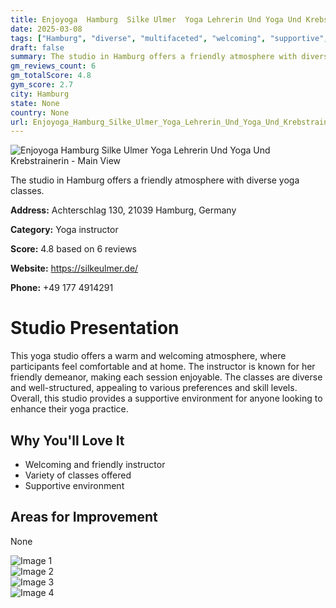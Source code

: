 ```yaml
---
title: Enjoyoga  Hamburg  Silke Ulmer  Yoga Lehrerin Und Yoga Und Krebstrainerin
date: 2025-03-08
tags: ["Hamburg", "diverse", "multifaceted", "welcoming", "supportive", "Hamburg"]  
draft: false
summary: The studio in Hamburg offers a friendly atmosphere with diverse yoga classes.
gm_reviews_count: 6
gm_totalScore: 4.8
gym_score: 2.7
city: Hamburg
state: None
country: None
url: Enjoyoga_Hamburg_Silke_Ulmer_Yoga_Lehrerin_Und_Yoga_Und_Krebstrainerin
---
```


<div className="aspect-[16/9] relative my-8">
  <img 
    src="https://lh5.googleusercontent.com/p/AF1QipN_kHXKbGXN0fWEZ4Mn53PcK54HgM444P9L7P-7=w1920-h1080-k-no"
    alt="Enjoyoga  Hamburg  Silke Ulmer  Yoga Lehrerin Und Yoga Und Krebstrainerin - Main View"
    className="object-cover absolute inset-0 w-full h-full rounded-lg"
  />
</div>

The studio in Hamburg offers a friendly atmosphere with diverse yoga classes.

**Address:** Achterschlag 130, 21039 Hamburg, Germany

**Category:** Yoga instructor

**Score:** 4.8 based on 6 reviews

**Website:** https://silkeulmer.de/

**Phone:** +49 177 4914291

# Studio Presentation

This yoga studio offers a warm and welcoming atmosphere, where participants feel comfortable and at home. The instructor is known for her friendly demeanor, making each session enjoyable. The classes are diverse and well-structured, appealing to various preferences and skill levels. Overall, this studio provides a supportive environment for anyone looking to enhance their yoga practice.

## Why You'll Love It

- Welcoming and friendly instructor
- Variety of classes offered
- Supportive environment

## Areas for Improvement

None

<div className="grid grid-cols-1 xl:grid-cols-2 gap-4 my-8">
<div className="aspect-[4/3] relative"><img src="https://lh5.googleusercontent.com/p/AF1QipP-PXvOu8ulTBYJ3zuS1wFUi4G7q5AvYSVNpsuf=w1920-h1080-k-no" alt="Image 1" className="object-cover absolute inset-0 w-full h-full rounded-lg" /></div>
<div className="aspect-[4/3] relative"><img src="https://lh5.googleusercontent.com/p/AF1QipPQSczeT_0DnCU1Jfi03W6vE-dp3Ljh0O1KSUFd=w1920-h1080-k-no" alt="Image 2" className="object-cover absolute inset-0 w-full h-full rounded-lg" /></div>
<div className="aspect-[4/3] relative"><img src="https://lh5.googleusercontent.com/p/AF1QipMU-tUKbBoHr6qq9pY-ToP84sJP5rX2oGP-fe_w=w1920-h1080-k-no" alt="Image 3" className="object-cover absolute inset-0 w-full h-full rounded-lg" /></div>
<div className="aspect-[4/3] relative"><img src="https://lh5.googleusercontent.com/p/AF1QipPGcunBrtE0OmUiqxOOWHZkcsGL_4Rq2CMxOO0Y=w1920-h1080-k-no" alt="Image 4" className="object-cover absolute inset-0 w-full h-full rounded-lg" /></div>
</div>